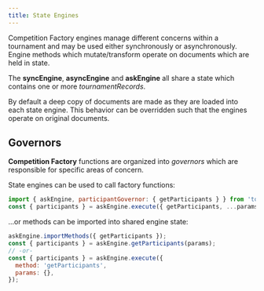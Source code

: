 ```yaml
---
title: State Engines
---
```


Competition Factory engines manage different concerns within a tournament and may be used either synchronously or asynchronously.
Engine methods which mutate/transform operate on documents which are held in state.

The **syncEngine**, **asyncEngine** and **askEngine** all share a state which contains one or more _tournamentRecords_.

By default a deep copy of documents are made as they are loaded into each state engine. This behavior can be overridden such that the engines operate on original documents.

## Governors

**Competition Factory** functions are organized into _governors_ which are responsible for specific areas of concern.

State engines can be used to call factory functions:

```js
import { askEngine, participantGovernor: { getParticipants } } from 'tods-competition-factory';
const { participants } = askEngine.execute({ getParticipants, ...params });
```

...or methods can be imported into shared engine state:

```js
askEngine.importMethods({ getParticipants });
const { participants } = askEngine.getParticipants(params);
// -or-
const { participants } = askEngine.execute({
  method: 'getParticipants',
  params: {},
});
```

```

```
